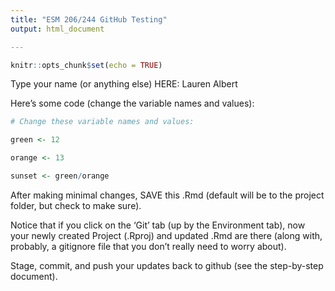 ```yaml
---
title: "ESM 206/244 GitHub Testing"
output: html_document

---
```


```r
knitr::opts_chunk$set(echo = TRUE)
```

Type your name (or anything else) HERE: Lauren Albert

Here's some code (change the variable names and values):
```r
# Change these variable names and values:

green <- 12

orange <- 13

sunset <- green/orange

```

After making minimal changes, SAVE this .Rmd (default will be to the project folder, but check to make sure).

Notice that if you click on the 'Git' tab (up by the Environment tab), now your newly created Project (.Rproj) and updated .Rmd are there (along with, probably, a gitignore file that you don't really need to worry about).

Stage, commit, and push your updates back to github (see the step-by-step document).